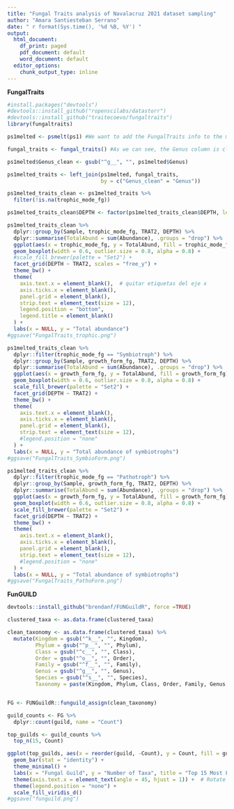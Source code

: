 ```yaml
---
title: "Fungal Traits analysis of Navalacruz 2021 dataset sampling"
author: "Amara Santiesteban Serrano"
date: " r format(Sys.time(), '%d %B, %Y') "
output: 
  html_document:
    df_print: paged
    pdf_document: default
    word_document: default
  editor_options:
    chunk_output_type: inline
---
```


**FungalTraits**

```r
#install.packages("devtools")
#devtools::install_github("ropenscilabs/datastorr")
#devtools::install_github("traitecoevo/fungaltraits")
library(fungaltraits)
```

```r
ps1melted <- psmelt(ps1) #We want to add the FungalTraits info to the melted only-fungi phyloseq object

fungal_traits <- fungal_traits() #As we can see, the Genus column is clean. However in our dataset every genus name contains a "g__" as a prefix. In order to match both datasets we need to get rid of that prefix:

ps1melted$Genus_clean <- gsub("^g__", "", ps1melted$Genus)
```

```r
ps1melted_traits <- left_join(ps1melted, fungal_traits, 
                              by = c("Genus_clean" = "Genus"))

ps1melted_traits_clean <- ps1melted_traits %>%
  filter(!is.na(trophic_mode_fg))

ps1melted_traits_clean$DEPTH <- factor(ps1melted_traits_clean$DEPTH, levels = c("topsoil", "subsoil"))

ps1melted_traits_clean %>%
  dplyr::group_by(Sample, trophic_mode_fg, TRAT2, DEPTH) %>%
  dplyr::summarise(TotalAbund = sum(Abundance), .groups = "drop") %>%
  ggplot(aes(x = trophic_mode_fg, y = TotalAbund, fill = trophic_mode_fg)) +
  geom_boxplot(width = 0.6, outlier.size = 0.8, alpha = 0.8) +
  #scale_fill_brewer(palette = "Set2") +  
  facet_grid(DEPTH ~ TRAT2, scales = "free_y") +
  theme_bw() +
  theme(
    axis.text.x = element_blank(),  # quitar etiquetas del eje x
    axis.ticks.x = element_blank(),
    panel.grid = element_blank(),
    strip.text = element_text(size = 12),
    legend.position = "bottom",  
    legend.title = element_blank()
  ) +
  labs(x = NULL, y = "Total abundance")
#ggsave("FungalTraits_trophic.png")
```

```r
ps1melted_traits_clean %>%
  dplyr::filter(trophic_mode_fg == "Symbiotroph") %>%
  dplyr::group_by(Sample, growth_form_fg, TRAT2, DEPTH) %>%
  dplyr::summarise(TotalAbund = sum(Abundance), .groups = "drop") %>%
  ggplot(aes(x = growth_form_fg, y = TotalAbund, fill = growth_form_fg)) +
  geom_boxplot(width = 0.6, outlier.size = 0.8, alpha = 0.8) +
  scale_fill_brewer(palette = "Set2") +
  facet_grid(DEPTH ~ TRAT2) +
  theme_bw() +
  theme(
    axis.text.x = element_blank(),
    axis.ticks.x = element_blank(),
    panel.grid = element_blank(),
    strip.text = element_text(size = 12),
    #legend.position = "none"
  ) +
  labs(x = NULL, y = "Total abundance of symbiotrophs")
#ggsave("FungalTraits_SymbioForm.png")
```

```r
ps1melted_traits_clean %>%
  dplyr::filter(trophic_mode_fg == "Pathotroph") %>%
  dplyr::group_by(Sample, growth_form_fg, TRAT2, DEPTH) %>%
  dplyr::summarise(TotalAbund = sum(Abundance), .groups = "drop") %>%
  ggplot(aes(x = growth_form_fg, y = TotalAbund, fill = growth_form_fg)) +
  geom_boxplot(width = 0.6, outlier.size = 0.8, alpha = 0.8) +
  scale_fill_brewer(palette = "Set2") +
  facet_grid(DEPTH ~ TRAT2) +
  theme_bw() +
  theme(
    axis.text.x = element_blank(),
    axis.ticks.x = element_blank(),
    panel.grid = element_blank(),
    strip.text = element_text(size = 12),
    #legend.position = "none"
  ) +
  labs(x = NULL, y = "Total abundance of symbiotrophs")
#ggsave("FungalTraits_PathoForm.png")
```

**FunGUILD**

```r
devtools::install_github("brendanf/FUNGuildR", force =TRUE)
```

```r
clustered_taxa <- as.data.frame(clustered_taxa)

clean_taxonomy <- as.data.frame(clustered_taxa) %>%
  mutate(Kingdom = gsub("^k__", "", Kingdom),
         Phylum = gsub("^p__", "", Phylum),
         Class = gsub("^c__", "", Class),
         Order = gsub("^o__", "", Order),
         Family = gsub("^f__", "", Family),
         Genus = gsub("^g__", "", Genus),
         Species = gsub("^s__", "", Species),
         Taxonomy = paste(Kingdom, Phylum, Class, Order, Family, Genus, Species, sep = ";"))


FG <- FUNGuildR::funguild_assign(clean_taxonomy)
```

```r
guild_counts <- FG %>%
  dplyr::count(guild, name = "Count") 

top_guilds <- guild_counts %>%
  top_n(15, Count)

ggplot(top_guilds, aes(x = reorder(guild, -Count), y = Count, fill = guild)) +
  geom_bar(stat = "identity") +
  theme_minimal() +
  labs(x = "Fungal Guild", y = "Number of Taxa", title = "Top 15 Most Frequent Fungal Guilds") +
  theme(axis.text.x = element_text(angle = 45, hjust = 1)) +  # Rotate labels for readability
  theme(legend.position = "none") +
  scale_fill_viridis_d()
#ggsave("funguild.png")
```

